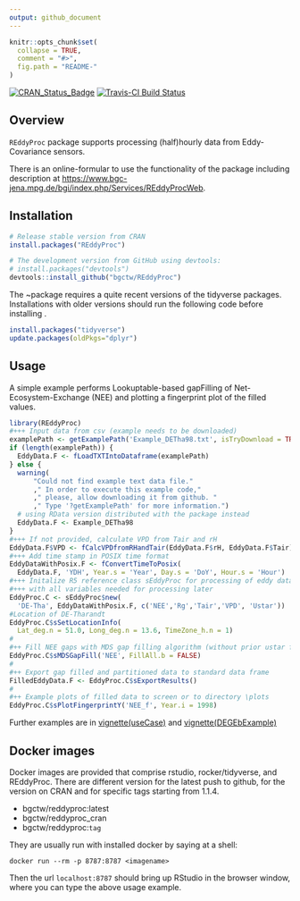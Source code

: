 ```yaml
---
output: github_document
---
```


<!-- 
README.md is generated from README.Rmd. Please edit that file
#knitr::knit("README.Rmd") 
rmarkdown::render("README.Rmd") 
maybe clear cache before
-->


```r
knitr::opts_chunk$set(
  collapse = TRUE,
  comment = "#>",
  fig.path = "README-"
)
```


[![CRAN_Status_Badge](http://www.r-pkg.org/badges/version/REddyProc)](http://cran.r-project.org/package=REddyProc)
[![Travis-CI Build Status](https://travis-ci.org/bgctw/REddyProc.svg?branch=master)](https://travis-ci.org/bgctw/REddyProc)


## Overview

`REddyProc` package supports processing (half)hourly data from Eddy-Covariance sensors.

There is an online-formular to use the functionality of the package including
description at
<https://www.bgc-jena.mpg.de/bgi/index.php/Services/REddyProcWeb>.

## Installation
```r
# Release stable version from CRAN
install.packages("REddyProc")

# The development version from GitHub using devtools:
# install.packages("devtools")
devtools::install_github("bgctw/REddyProc")
```

The \REddyProc~package requires a quite recent 
versions of the tidyverse packages. Installations with older versions should run the following code before 
installing \REddyProc.
```r
install.packages("tidyverse")
update.packages(oldPkgs="dplyr")
```

## Usage

A simple example performs Lookuptable-based gapFilling of
Net-Ecosystem-Exchange (NEE) and plotting a fingerprint plot of the filled
values.

```r
library(REddyProc)
#+++ Input data from csv (example needs to be downloaded)
examplePath <- getExamplePath('Example_DETha98.txt', isTryDownload = TRUE)
if (length(examplePath)) {
  EddyData.F <- fLoadTXTIntoDataframe(examplePath)
} else {
  warning(
      "Could not find example text data file."
      ," In order to execute this example code,"
      ," please, allow downloading it from github. " 
      ," Type '?getExamplePath' for more information.")
  # using RData version distributed with the package instead
  EddyData.F <- Example_DETha98
}
#+++ If not provided, calculate VPD from Tair and rH
EddyData.F$VPD <- fCalcVPDfromRHandTair(EddyData.F$rH, EddyData.F$Tair)
#+++ Add time stamp in POSIX time format
EddyDataWithPosix.F <- fConvertTimeToPosix(
  EddyData.F, 'YDH', Year.s = 'Year', Day.s = 'DoY', Hour.s = 'Hour')
#+++ Initalize R5 reference class sEddyProc for processing of eddy data
#+++ with all variables needed for processing later
EddyProc.C <- sEddyProc$new(
  'DE-Tha', EddyDataWithPosix.F, c('NEE','Rg','Tair','VPD', 'Ustar'))
#Location of DE-Tharandt
EddyProc.C$sSetLocationInfo(
  Lat_deg.n = 51.0, Long_deg.n = 13.6, TimeZone_h.n = 1)  
#
#++ Fill NEE gaps with MDS gap filling algorithm (without prior ustar filtering)
EddyProc.C$sMDSGapFill('NEE', FillAll.b = FALSE)
#
#++ Export gap filled and partitioned data to standard data frame
FilledEddyData.F <- EddyProc.C$sExportResults()
#
#++ Example plots of filled data to screen or to directory \plots
EddyProc.C$sPlotFingerprintY('NEE_f', Year.i = 1998)
```



Further examples are in
[vignette(useCase)](https://github.com/bgctw/REddyProc/blob/master/vignettes/useCase.md)
and
[vignette(DEGEbExample)](https://github.com/bgctw/REddyProc/blob/master/vignettes/DEGebExample.md)


## Docker images
Docker images are provided that comprise rstudio, rocker/tidyverse, and REddyProc.
There are different version for the latest push to github, for the version on CRAN and for specific tags starting 
from 1.1.4.

- bgctw/reddyproc:latest   
- bgctw/reddyproc_cran
- bgctw/reddyproc:`tag`

They are usually run with installed docker by saying at a shell:
```
docker run --rm -p 8787:8787 <imagename>
```
Then the url `localhost:8787` should bring up RStudio in the browser window, where
you can type the above usage example.




